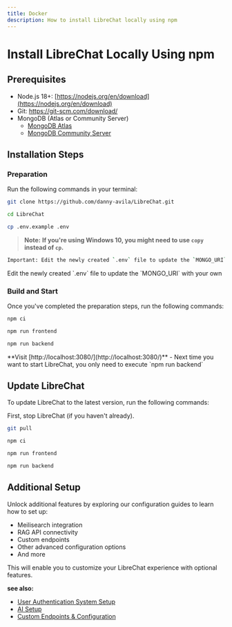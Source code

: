 ```yaml
---
title: Docker
description: How to install LibreChat locally using npm
---
```


# Install LibreChat Locally Using npm

## Prerequisites

- Node.js 18+: [https://nodejs.org/en/download](https://nodejs.org/en/download)
- Git: https://git-scm.com/download/
- MongoDB (Atlas or Community Server)
  - [MongoDB Atlas](https://www.mongodb.com/try)
  - [MongoDB Community Server](https://www.mongodb.com/try/download/community)

## Installation Steps

### Preparation

Run the following commands in your terminal:

```bash filename="Clone the Repository"
git clone https://github.com/danny-avila/LibreChat.git
```

```bash filename="Navigate to the LibreChat Directory"
cd LibreChat
```

```bash filename="Create a .env File from .env.example"
cp .env.example .env
```

> **Note:** **If you're using Windows 10, you might need to use `copy` instead of `cp`.**

```bash filename="Update the MONGO_URI"
Important: Edit the newly created `.env` file to update the `MONGO_URI` with your own MongoDB instance URI.
```

<Callout title="Update the MONGO_URI" emoji="❗">
  Edit the newly created `.env` file to update the `MONGO_URI` with your own
</Callout>

### Build and Start

Once you've completed the preparation steps, run the following commands:

```bash filename="Install dependencies"
npm ci
```

```bash filename="Build the Frontend"
npm run frontend
```

```bash filename="Start LibreChat!"
npm run backend
```

<Callout type="success" title="Access LibreChat!" emoji="🎉">
  **Visit [http://localhost:3080/](http://localhost:3080/)**
</Callout>

<Callout type="example" title="Tip" emoji="🔥">
  - Next time you want to start LibreChat, you only need to execute `npm run backend`
</Callout>

## Update LibreChat

To update LibreChat to the latest version, run the following commands:

<Callout type="warning" emoji="">
  First, stop LibreChat (if you haven't already).
</Callout>

```bash filename="Pull latest project changes"
git pull
```

```bash filename="Update dependencies"
npm ci
```

```bash filename="Rebuild the Frontend"
npm run frontend
```

```bash filename="Start LibreChat!"
npm run backend
```

## Additional Setup

Unlock additional features by exploring our configuration guides to learn how to set up:

- Meilisearch integration
- RAG API connectivity
- Custom endpoints
- Other advanced configuration options
- And more

This will enable you to customize your LibreChat experience with optional features.

**see also:**
- [User Authentication System Setup](/docs/configuration/authentication)
- [AI Setup](/docs/configuration/pre_configured_ai)
- [Custom Endpoints & Configuration](/docs/configuration/librechat_yaml)